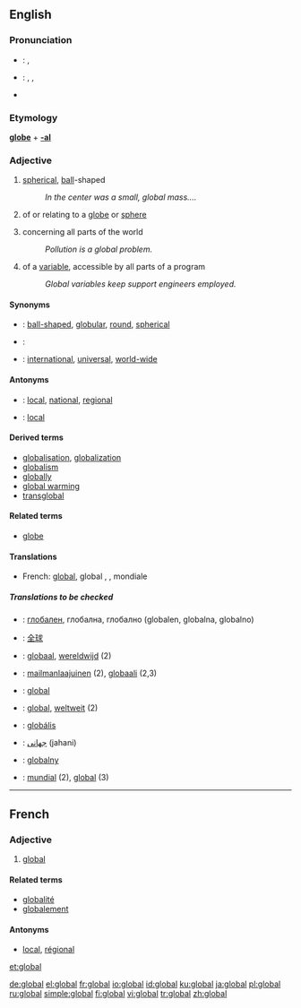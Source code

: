 ==English==

===Pronunciation===
*{{italbrac|UK}}: {{IPA|/ˈgləʊbəl/}}, {{SAMPA|/"gl@Ub@l/}}
*{{italbrac|[[General American|US]]}}: {{AHD|glō'bəl}}, {{IPA|/ˈgloʊbəl/}}, {{SAMPA|/"gloUb@l/}}
*{{rhymes|əʊbəl}}

===Etymology===
'''[[globe]]''' + '''[[-al]]'''

===Adjective===
{{wikipedia}}
{{en-adj}}

# [[spherical]], [[ball]]-shaped
#: ''In the center was a small, global mass....''
# {{context|not [[comparable]]}} of or relating to a [[globe]] or [[sphere]]
# {{context|not comparable}} concerning all parts of the world
#: ''Pollution is a global problem.''
# {{context|not comparable|computing}} of a [[variable]], accessible by all parts of a program
#: ''Global variables keep support engineers employed.''

====Synonyms====
*{{italbrac|spherical}}: [[ball-shaped]], [[globular]], [[round]], [[spherical]]
*{{italbrac|of or relating to a globe or sphere}}:
*{{italbrac|concerning all parts of the world}}: [[international]], [[universal]], [[world-wide]]

====Antonyms====
*{{italbrac|concerning all parts of the world}}: [[local]], [[national]], [[regional]]
*{{italbrac|of a variable, in computing}}: [[local]]

====Derived terms====
*[[globalisation]], [[globalization]]
*[[globalism]]
*[[globally]]
*[[global warming]]
*[[transglobal]]

====Related terms====
*[[globe]]

====Translations====
{{trans-top|spherical}}
{{trans-mid}}
{{trans-bottom}}

{{trans-top|of or relating to a globe or sphere}}
{{trans-mid}}
{{trans-bottom}}

{{trans-top|concerning all parts of the world}}
*French: [[#French|global]], global {{f}}, {{t|fr|mondial|m}}, mondiale {{f}}
{{trans-mid}}
{{trans-bottom}}

{{trans-top|of a variable, in computing}}
{{trans-mid}}
{{trans-bottom}}

=====Translations to be checked=====
*{{ttbc|Bulgarian}}: [[глобален]], глобална, глобално (globalen, globalna, globalno)
*{{ttbc|Chinese}}: [[全球]]
*{{ttbc|Dutch}}: [[globaal]], [[wereldwijd]] (2)
*{{ttbc|Finnish}}: [[mailmanlaajuinen]] (2), [[globaali]] (2,3)
*{{ttbc|French}}: [[#French|global]]
*{{ttbc|German}}: [[#German|global]], [[weltweit]] (2)
*{{ttbc|Hungarian}}: [[globális]]
*{{ttbc|Persian}}: [[جهانی]] (jahani)
*{{ttbc|Polish}}: [[globalny]] {{m}}
*{{ttbc|Spanish}}: [[mundial]] (2), [[#Spanish|global]] (3)

----

==French==

===Adjective===
{{fr-adj|pm=globaux}}

# [[#English|global]] {{italbrac|concerning the whole world}}

====Related terms====
*[[globalité]]
*[[globalement]]

====Antonyms====
*[[local#French|local]], [[régional]]

[[et:global]]

[[de:global]]
[[el:global]]
[[fr:global]]
[[io:global]]
[[id:global]]
[[ku:global]]
[[ja:global]]
[[pl:global]]
[[ru:global]]
[[simple:global]]
[[fi:global]]
[[vi:global]]
[[tr:global]]
[[zh:global]]